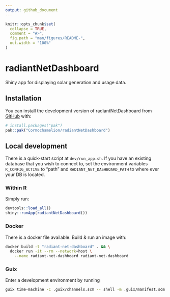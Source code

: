 ```yaml
---
output: github_document
---
```


<!-- README.md is generated from README.Rmd. Please edit that file -->

```r
knitr::opts_chunk$set(
  collapse = TRUE,
  comment = "#>",
  fig.path = "man/figures/README-",
  out.width = "100%"
)
```

# radiantNetDashboard

Shiny app for displaying solar generation and usage data.

## Installation

You can install the development version of radiantNetDashboard from
[GitHub](https://github.com/) with:

``` r
# install.packages("pak")
pak::pak("Cormochamelion/radiantNetDashboard")
```

## Local development

There is a quick-start script at `dev/run_app.sh`. If you have an existing
database that you wish to connect to, set the environment variables
`R_CONFIG_ACTIVE` to "path" and `RADIANT_NET_DASHBOARD_PATH` to where ever
your DB is located.

### Within R

Simply run:

```r
devtools::load_all()
shiny::runApp(radiantNetDashboard())
```

### Docker

There is a docker file available. Build & run an image with:

```sh
docker build -t "radiant-net-dashboard" . && \
  docker run -it --rm --network=host \
    --name radiant-net-dashboard radiant-net-dashboard
```

### Guix

Enter a development environment by running

```sh
guix time-machine -C .guix/channels.scm -- shell -m .guix/manifest.scm
```
